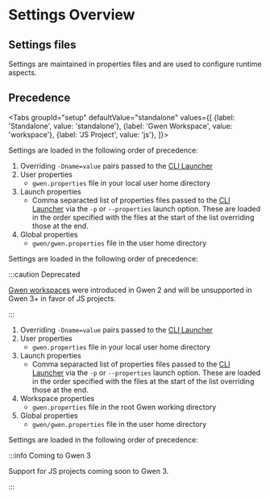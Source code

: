 
# Settings Overview

## Settings files

Settings are maintained in properties files and are used to configure runtime aspects.

## Precedence

<Tabs
  groupId="setup"
  defaultValue="standalone"
  values={[
    {label: 'Standalone', value: 'standalone'},
    {label: 'Gwen Workspace', value: 'workspace'},
    {label: 'JS Project', value: 'js'},
  ]}>

<TabItem value="standalone">

Settings are loaded in the following order of precedence:

1. Overriding `-Dname=value` pairs passed to the [CLI Launcher](/docs/cli/launcher)
2. User properties
    - `gwen.properties` file in your local user home directory
3. Launch properties 
    - Comma separacted list of properties files passed to the [CLI Launcher](/docs/cli/launcher) via the `-p` or `--properties` launch option. These are loaded in the order specified with the files at the start of the list overriding those at the end.
4. Global properties
   - `gwen/gwen.properties` file in the user home directory

</TabItem>

<TabItem value="workspace">

Settings are loaded in the following order of precedence:

:::caution Deprecated

[Gwen workspaces](https://gweninterpreter.wordpress.com/2017/12/18/gwen-workspaces/) were introduced in Gwen 2 and will be unsupported in Gwen 3+ in favor of JS projects.

:::

1. Overriding `-Dname=value` pairs passed to the [CLI Launcher](/docs/cli/launcher)
2. User properties
    - `gwen.properties` file in your local user home directory
3. Launch properties 
    - Comma separacted list of properties files passed to the [CLI Launcher](/docs/cli/launcher) via the `-p` or `--properties` launch option. These are loaded in the order specified with the files at the start of the list overriding those at the end.
4. Workspace properties
    - `gwen.properties` file in the root Gwen working directory
5. Global properties
   - `gwen/gwen.properties` file in the user home directory

</TabItem>

<TabItem value="js">

Settings are loaded in the following order of precedence:

:::info Coming to Gwen 3

Support for JS projects coming soon to Gwen 3.

:::

</TabItem>

</Tabs>
